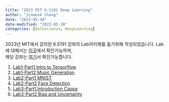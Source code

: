 ```yaml
---
title: "2023 MIT 6.S191 Deep Learning"
author: "Jinwook Chang"
date: "2023-05-10"
date-modified: "2023-05-10"
categories: [DataScience, DeepLearning]
---
```


2023년 MIT에서 강의된 6.S191 강좌의 Lab의이해를 돕기위해 작성되었습니다.
Lab에 대해서는 [이곳](https://github.com/aamini/introtodeeplearning/)에서 확인가능하며,  
해당 강좌는 [여기](https://www.youtube.com/playlist?list=PLtBw6njQRU-rwp5__7C0oIVt26ZgjG9NI)서 확인가능합니다.

1. [Lab1-Part1 Intro to Tensorflow](../intro-to-tensorflow)
2. [Lab1-Part2 Music Generation](../music-generation)
3. [Lab2-Part1 MNIST]()
4. [Lab2-Part2 Face Detection]()
5. [Lab3-Part1 Introduction Caspa]()
6. [Lab3-Part2 Bias and Uncertainty]()
